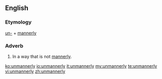 ==English==

===Etymology===
[[un-]] + [[mannerly]]

===Adverb===
{{en-adv}}

#In a way that is not [[mannerly]].

[[ko:unmannerly]]
[[io:unmannerly]]
[[it:unmannerly]]
[[my:unmannerly]]
[[te:unmannerly]]
[[vi:unmannerly]]
[[zh:unmannerly]]